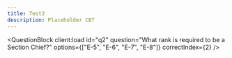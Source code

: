 ```yaml
---
title: Test2
description: Placeholder CBT
---
```



<div className="space-y-1 max-w-none">
  <QuestionBlock
    client:load
    id="q1"
    question="Which AFI governs uniform wear?"
    options={["AFI 36-2618", "AFI 1-1", "AFI 36-2903", "AFI 36-2502"]}
    correctIndex={2}
  />

  <QuestionBlock
    client:load
    id="q2"
    question="What rank is required to be a Section Chief?"
    options={["E-5", "E-6", "E-7", "E-8"]}
    correctIndex={2}
  />
</div>
